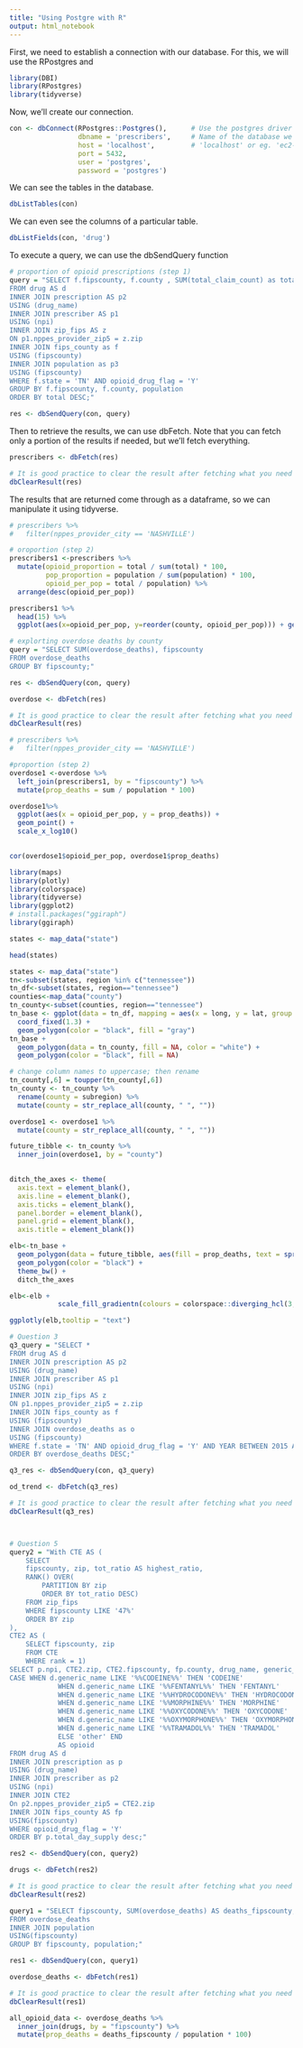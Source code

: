 ```yaml
---
title: "Using Postgre with R"
output: html_notebook
---
```


First, we need to establish a connection with our database. For this, we will use the RPostgres and 

```r
library(DBI)
library(RPostgres)
library(tidyverse)
```

Now, we'll create our connection.
```r
con <- dbConnect(RPostgres::Postgres(),      # Use the postgres driver
                 dbname = 'prescribers',     # Name of the database we want to connect to
                 host = 'localhost',         # 'localhost' or eg. 'ec2-54-83-201-96.compute-1.amazonaws.com'
                 port = 5432, 
                 user = 'postgres',
                 password = 'postgres')
```

We can see the tables in the database.
```r
dbListTables(con)
```

We can even see the columns of a particular table.
```r
dbListFields(con, 'drug')
```

To execute a query, we can use the dbSendQuery function
```r
# proportion of opioid prescriptions (step 1)
query = "SELECT f.fipscounty, f.county , SUM(total_claim_count) as total, population
FROM drug AS d
INNER JOIN prescription AS p2
USING (drug_name)
INNER JOIN prescriber AS p1
USING (npi)
INNER JOIN zip_fips AS z
ON p1.nppes_provider_zip5 = z.zip
INNER JOIN fips_county as f
USING (fipscounty)
INNER JOIN population as p3
USING (fipscounty)
WHERE f.state = 'TN' AND opioid_drug_flag = 'Y'
GROUP BY f.fipscounty, f.county, population
ORDER BY total DESC;"

res <- dbSendQuery(con, query)
```

Then to retrieve the results, we can use dbFetch. Note that you can fetch only a portion of the results if needed, but we'll fetch everything.
```r
prescribers <- dbFetch(res)

# It is good practice to clear the result after fetching what you need in order to free all resources associated with the result set. 
dbClearResult(res)
```

The results that are returned come through as a dataframe, so we can manipulate it using tidyverse.
```r
# prescribers %>% 
#   filter(nppes_provider_city == 'NASHVILLE')

# oroportion (step 2)
prescribers1 <-prescribers %>%
  mutate(opioid_proportion = total / sum(total) * 100,
         pop_proportion = population / sum(population) * 100,
         opioid_per_pop = total / population) %>%
  arrange(desc(opioid_per_pop))

prescribers1 %>% 
  head(15) %>% 
  ggplot(aes(x=opioid_per_pop, y=reorder(county, opioid_per_pop))) + geom_col()

```
```r
# explorting overdose deaths by county
query = "SELECT SUM(overdose_deaths), fipscounty
FROM overdose_deaths
GROUP BY fipscounty;"

res <- dbSendQuery(con, query)
```

```r
overdose <- dbFetch(res)

# It is good practice to clear the result after fetching what you need in order to free all resources associated with the result set. 
dbClearResult(res)
```

```r
# prescribers %>% 
#   filter(nppes_provider_city == 'NASHVILLE')

#proportion (step 2)
overdose1 <-overdose %>%
  left_join(prescribers1, by = "fipscounty") %>% 
  mutate(prop_deaths = sum / population * 100)

overdose1%>% 
  ggplot(aes(x = opioid_per_pop, y = prop_deaths)) +
  geom_point() +
  scale_x_log10()
  
```
```r
cor(overdose1$opioid_per_pop, overdose1$prop_deaths)
```


```r
library(maps)
library(plotly)
library(colorspace)
library(tidyverse)
library(ggplot2)
# install.packages("ggiraph")
library(ggiraph)
```

```r
states <- map_data("state")

head(states)

states <- map_data("state")
tn<-subset(states, region %in% c("tennessee"))
tn_df<-subset(states, region=="tennessee")
counties<-map_data("county")
tn_county<-subset(counties, region=="tennessee")
tn_base <- ggplot(data = tn_df, mapping = aes(x = long, y = lat, group = group)) + 
  coord_fixed(1.3) + 
  geom_polygon(color = "black", fill = "gray")
tn_base +  
  geom_polygon(data = tn_county, fill = NA, color = "white") +
  geom_polygon(color = "black", fill = NA)

```
```r
# change column names to uppercase; then rename
tn_county[,6] = toupper(tn_county[,6])
tn_county <- tn_county %>% 
  rename(county = subregion) %>% 
  mutate(county = str_replace_all(county, " ", ""))

overdose1 <- overdose1 %>% 
  mutate(county = str_replace_all(county, " ", ""))

future_tibble <- tn_county %>% 
  inner_join(overdose1, by = "county")
  

```

```r
ditch_the_axes <- theme(
  axis.text = element_blank(),
  axis.line = element_blank(),
  axis.ticks = element_blank(),
  panel.border = element_blank(),
  panel.grid = element_blank(),
  axis.title = element_blank())
```


```r
elb<-tn_base + 
  geom_polygon(data = future_tibble, aes(fill = prop_deaths, text = sprintf('County: %s\nDeath Proportion: %s', county,round(prop_deaths,2))), color = "black") +
  geom_polygon(color = "black") +
  theme_bw() +
  ditch_the_axes
```

```r
elb<-elb +
            scale_fill_gradientn(colours = colorspace::diverging_hcl(3,palette = "Blue-Red"))

```

```r
ggplotly(elb,tooltip = "text")
```

```r
# Question 3
q3_query = "SELECT *
FROM drug AS d
INNER JOIN prescription AS p2
USING (drug_name)
INNER JOIN prescriber AS p1
USING (npi)
INNER JOIN zip_fips AS z
ON p1.nppes_provider_zip5 = z.zip
INNER JOIN fips_county as f
USING (fipscounty)
INNER JOIN overdose_deaths as o
USING (fipscounty)
WHERE f.state = 'TN' AND opioid_drug_flag = 'Y' AND YEAR BETWEEN 2015 AND 2018
ORDER BY overdose_deaths DESC;"

q3_res <- dbSendQuery(con, q3_query)
```

```r
od_trend <- dbFetch(q3_res)

# It is good practice to clear the result after fetching what you need in order to free all resources associated with the result set. 
dbClearResult(q3_res)
```

```r

```

```r

```

```r
# Question 5
query2 = "With CTE AS (
	SELECT
	fipscounty, zip, tot_ratio AS highest_ratio,
	RANK() OVER(
		PARTITION BY zip
		ORDER BY tot_ratio DESC)
	FROM zip_fips
	WHERE fipscounty LIKE '47%'
	ORDER BY zip
),
CTE2 AS (
	SELECT fipscounty, zip
	FROM CTE
	WHERE rank = 1)
SELECT p.npi, CTE2.zip, CTE2.fipscounty, fp.county, drug_name, generic_name, p.total_day_supply, p.total_claim_count, 
CASE WHEN d.generic_name LIKE '%%CODEINE%%' THEN 'CODEINE'
            WHEN d.generic_name LIKE '%%FENTANYL%%' THEN 'FENTANYL'
            WHEN d.generic_name LIKE '%%HYDROCODONE%%' THEN 'HYDROCODONE'
            WHEN d.generic_name LIKE '%%MORPHINE%%' THEN 'MORPHINE'
            WHEN d.generic_name LIKE '%%OXYCODONE%%' THEN 'OXYCODONE'
            WHEN d.generic_name LIKE '%%OXYMORPHONE%%' THEN 'OXYMORPHONE'
            WHEN d.generic_name LIKE '%%TRAMADOL%%' THEN 'TRAMADOL'
            ELSE 'other' END 
            AS opioid
FROM drug AS d
INNER JOIN prescription as p
USING (drug_name)
INNER JOIN prescriber as p2
USING (npi)
INNER JOIN CTE2
On p2.nppes_provider_zip5 = CTE2.zip
INNER JOIN fips_county AS fp
USING(fipscounty)
WHERE opioid_drug_flag = 'Y'
ORDER BY p.total_day_supply desc;"

res2 <- dbSendQuery(con, query2)
```

```r
drugs <- dbFetch(res2)

# It is good practice to clear the result after fetching what you need in order to free all resources associated with the result set. 
dbClearResult(res2)
```

```r
query1 = "SELECT fipscounty, SUM(overdose_deaths) AS deaths_fipscounty, population
FROM overdose_deaths
INNER JOIN population
USING(fipscounty)
GROUP BY fipscounty, population;"

res1 <- dbSendQuery(con, query1)
```

```r
overdose_deaths <- dbFetch(res1)

# It is good practice to clear the result after fetching what you need in order to free all resources associated with the result set. 
dbClearResult(res1)
```

```r
all_opioid_data <- overdose_deaths %>% 
  inner_join(drugs, by = "fipscounty") %>% 
  mutate(prop_deaths = deaths_fipscounty / population * 100)

```

```r


```

